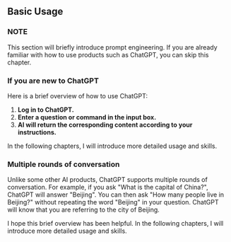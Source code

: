 ## Basic Usage

### NOTE

This section will briefly introduce prompt engineering. If you are already familiar with how to use products such as ChatGPT, you can skip this chapter.

### If you are new to ChatGPT

Here is a brief overview of how to use ChatGPT:

1. **Log in to ChatGPT.**
2. **Enter a question or command in the input box.**
3. **AI will return the corresponding content according to your instructions.**

In the following chapters, I will introduce more detailed usage and skills.

### Multiple rounds of conversation

Unlike some other AI products, ChatGPT supports multiple rounds of conversation. For example, if you ask "What is the capital of China?", ChatGPT will answer "Beijing". You can then ask "How many people live in Beijing?" without repeating the word "Beijing" in your question. ChatGPT will know that you are referring to the city of Beijing.

I hope this brief overview has been helpful. In the following chapters, I will introduce more detailed usage and skills.

